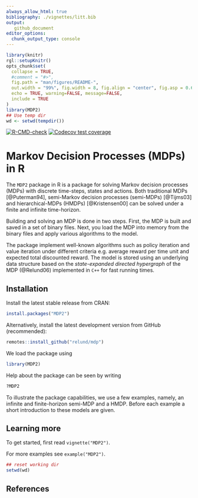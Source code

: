 ```yaml
---
always_allow_html: true
bibliography: ./vignettes/litt.bib
output: 
   github_document
editor_options: 
  chunk_output_type: console
---
```


<!-- README.md is generated from README.Rmd. Please edit that file -->

```r
library(knitr)
rgl::setupKnitr()
opts_chunk$set(
  collapse = TRUE,
  #comment = "#>",
  fig.path = "man/figures/README-",
  out.width = "99%", fig.width = 8, fig.align = "center", fig.asp = 0.62,
  echo = TRUE, warning=FALSE, message=FALSE, 
  include = TRUE
)
library(MDP2)
## Use temp dir
wd <- setwd(tempdir())
```

<!-- badges: start -->
[![R-CMD-check](https://github.com/relund/mdp/actions/workflows/R-CMD-check.yaml/badge.svg)](https://github.com/relund/mdp/actions/workflows/R-CMD-check.yaml)
[![Codecov test coverage](https://codecov.io/gh/relund/mdp/branch/master/graph/badge.svg)](https://app.codecov.io/gh/relund/mdp?branch=master)
<!-- badges: end -->

# Markov Decision Processes (MDPs) in R

The `MDP2` package in R is a package for solving Markov decision processes (MDPs) with discrete 
time-steps, states and actions. Both traditional MDPs [@Puterman94], semi-Markov decision processes
(semi-MDPs) [@Tijms03] and hierarchical-MDPs (HMDPs) [@Kristensen00] can be solved under a finite
and infinite time-horizon.

Building and solving an MDP is done in two steps. First, the MDP is built and saved in a set 
of binary files. Next, you load the MDP into memory from the binary files and apply various
algorithms to the model.

The package implement well-known algorithms such as policy iteration and value iteration
under different criteria e.g. average reward per time unit and expected total discounted reward. The
model is stored using an underlying data structure based on the *state-expanded directed hypergraph*
of the MDP (@Relund06) implemented in `C++` for fast running times. 

## Installation

Install the latest stable release from CRAN:

```r
install.packages("MDP2")
```

Alternatively, install the latest development version from GitHub (recommended):

```r
remotes::install_github("relund/mdp")
```

We load the package using 

```r
library(MDP2)
```

Help about the package can be seen by writing

```r
?MDP2
```

To illustrate the package capabilities, we use a few examples, namely, an infinite and
finite-horizon semi-MDP and a HMDP. Before each example a short introduction to these models are
given.

## Learning more

To get started, first read `vignette("MDP2")`. 

For more examples see `example("MDP2")`. 

```r
## reset working dir
setwd(wd)
```


## References



